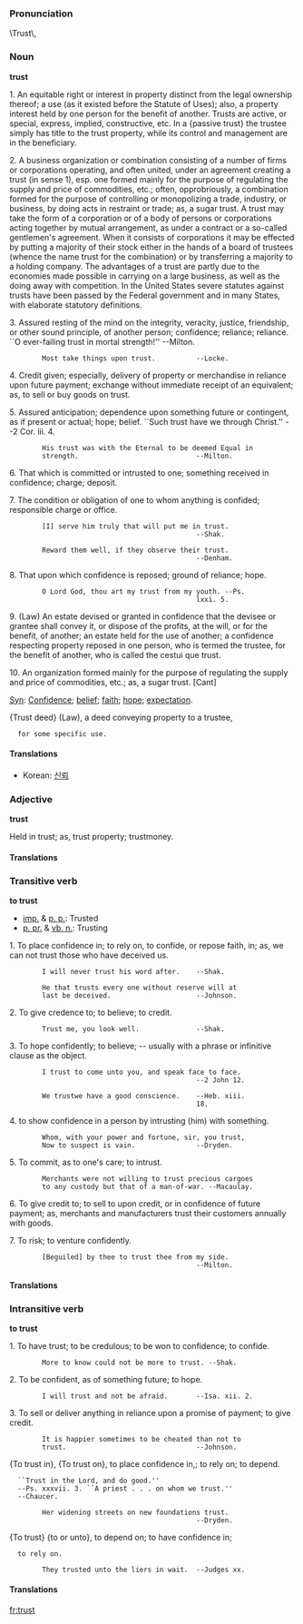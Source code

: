 === Pronunciation ===
\Trust\, 
===Noun===
'''trust'''

1. An equitable right or interest in property distinct from the legal ownership thereof; a use (as it existed before the Statute of Uses); also, a property interest held by one person for the benefit of another. Trusts are active, or special, express, implied, constructive, etc. In a {passive trust} the trustee simply has title to the trust property, while its control and management are in the beneficiary.

2. A business organization or combination consisting of a number of firms or corporations operating, and often united, under an agreement creating a trust (in sense 1), esp. one formed mainly for the purpose of regulating the supply and price of commodities, etc.; often, opprobriously, a combination formed for the purpose of controlling or monopolizing a trade, industry, or business, by doing acts in restraint or trade; as, a sugar trust. A trust may take the form of a corporation or of a body of persons or corporations acting together by mutual arrangement, as under a contract or a so-called gentlemen's agreement. When it consists of corporations it may be effected by putting a majority of their stock either in the hands of a board of trustees (whence the name trust for the combination) or by transferring a majority to a holding company. The advantages of a trust are partly due to the economies made possible in carrying    on a large business, as well as the doing away with competition. In the United States severe statutes against trusts have been passed by the Federal government and in  many States, with elaborate statutory definitions.

3. Assured resting of the mind on the integrity, veracity, justice, friendship, or other sound principle, of another person; confidence; reliance; reliance. ``O ever-failing trust in mortal strength!'' --Milton.

         Most take things upon trust.          --Locke.

4. Credit given; especially, delivery of property or merchandise in reliance upon future payment; exchange without immediate receipt of an equivalent; as, to sell or buy goods on trust.

5. Assured anticipation; dependence upon something future or contingent, as if present or actual; hope; belief. ``Such trust have we through Christ.'' --2 Cor. iii. 4.

         His trust was with the Eternal to be deemed Equal in
         strength.                             --Milton.

6. That which is committed or intrusted to one; something received in confidence; charge; deposit.

7. The condition or obligation of one to whom anything is confided; responsible charge or office.

         [I] serve him truly that will put me in trust.
                                               --Shak.

         Reward them well, if they observe their trust.
                                               --Denham.

8. That upon which confidence is reposed; ground of reliance; hope.

         O Lord God, thou art my trust from my youth. --Ps.
                                               lxxi. 5.

9. (Law) An estate devised or granted in confidence that the devisee or grantee shall convey it, or dispose of the profits, at the will, or for the benefit, of another; an estate held for the use of another; a confidence respecting property reposed in one person, who is termed the trustee, for the benefit of another, who is called the cestui que trust.

10. An organization formed mainly for the purpose of regulating the supply and price of commodities, etc.; as, a sugar trust. [Cant]

[[Syn]]: [[Confidence]]; [[belief]]; [[faith]]; [[hope]]; [[expectation]].

{Trust deed} (Law), a deed conveying property to a trustee,
   for some specific use.

====Translations====
*Korean: [[신뢰]]

=== Adjective ===
'''trust'''

Held in trust; as, trust property; trustmoney.

====Translations====

=== Transitive verb ===
'''to trust'''

*[[imp.]] & [[p. p.]]: Trusted
*[[p. pr.]] & [[vb. n.]]: Trusting

1. To place confidence in; to rely on, to confide, or repose faith, in; as, we can not trust those who have deceived us.

         I will never trust his word after.    --Shak.

         He that trusts every one without reserve will at
         last be deceived.                     --Johnson.

2. To give credence to; to believe; to credit.

         Trust me, you look well.              --Shak.

3. To hope confidently; to believe; -- usually with a phrase or infinitive clause as the object.

         I trust to come unto you, and speak face to face.
                                               --2 John 12.

         We trustwe have a good conscience.    --Heb. xiii.
                                               18.

4. to show confidence in a person by intrusting (him) with something.

         Whom, with your power and fortune, sir, you trust,
         Now to suspect is vain.               --Dryden.

5. To commit, as to one's care; to intrust.

         Merchants were not willing to trust precious cargoes
         to any custody but that of a man-of-war. --Macaulay.

6. To give credit to; to sell to upon credit, or in confidence of future payment; as, merchants and manufacturers trust their customers annually with goods.

7. To risk; to venture confidently.

         [Beguiled] by thee to trust thee from my side.
                                               --Milton.
====Translations====

=== Intransitive verb ===
'''to trust'''

1. To have trust; to be credulous; to be won to confidence; to confide.

         More to know could not be more to trust. --Shak.

2. To be confident, as of something future; to hope.

         I will trust and not be afraid.       --Isa. xii. 2.

3. To sell or deliver anything in reliance upon a promise of payment; to give credit.

         It is happier sometimes to be cheated than not to
         trust.                                --Johnson.

{To trust in}, {To trust on}, to place confidence in,; to rely on; to depend.
   ``Trust in the Lord, and do good.''
   --Ps. xxxvii. 3. ``A priest . . . on whom we trust.''
   --Chaucer.

         Her widening streets on new foundations trust.
                                               --Dryden.


{To trust} {to or unto}, to depend on; to have confidence in;
   to rely on.

         They trusted unto the liers in wait.  --Judges xx.

====Translations====

[[fr:trust]]